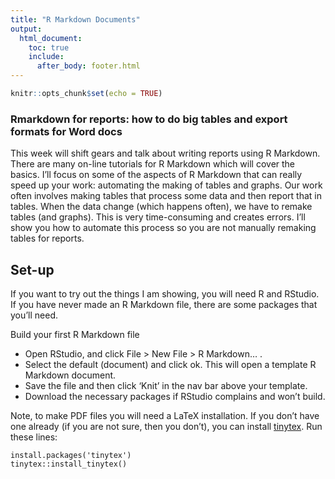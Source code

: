 ```yaml
---
title: "R Markdown Documents"
output:
  html_document:
    toc: true
    include:
      after_body: footer.html
---
```


```r
knitr::opts_chunk$set(echo = TRUE)
```

### Rmarkdown for reports: how to do big tables and export formats for Word docs

This week will shift gears and talk about writing reports using R Markdown. There are many on-line tutorials for R Markdown which will cover the basics. I'll focus on some of the aspects of R Markdown that can really speed up your work: automating the making of tables and graphs. Our work often involves making tables that process some data and then report that in tables. When the data change (which happens often), we have to remake tables (and graphs). This is very time-consuming and creates errors. I'll show you how to automate this process so you are not manually remaking tables for reports.

## Set-up

If you want to try out the things I am showing, you will need R and RStudio. If you have never made an R Markdown file, there are some packages that you'll need. 

Build your first R Markdown file

* Open RStudio, and click File > New File > R Markdown... . 
* Select the default (document) and click ok. This will open a template R Markdown document. 
* Save the file and then click 'Knit' in the nav bar above your template. 
* Download the necessary packages if RStudio complains and won't build.

Note, to make PDF files you will need a LaTeX installation.  If you don't have one already (if you are not sure, then you don't), you can install [tinytex](https://yihui.name/tinytex/).  Run these lines:

```
install.packages('tinytex')
tinytex::install_tinytex()
```

<!--

## Overview

R Markdown is a format that allows you to combine text and R code.  From RStudio you can output your file in many formats: html, PDF, Word, presentations.  We are exploring a small slice of R Markdown.  When you are ready to explore more, go to [the R Markdown Definitive Guide](https://bookdown.org/yihui/rmarkdown/).



## Get the templates

[Fork](https://youtu.be/b6AaTHFIY7U) the repository [Rmarkdown-Tutorial](https://github.com/RVerse-Tutorials/Rmarkdown-Tutorial) or download a zip file of the repository.  To do the latter, you can use the 'download zip file' button on the GitHub repository or you can navigate to your 'RWorkflow' folder in RStudio and click 'More' in the Files panel and select 'Set as working directory'. Then issue these commands.

```
library(RWorkflowsetup)
download.repo("Rmarkdown-Tutorial")
```

## Add your Project to GitHub (optional)

1. Open GitHub Desktop.
2. Click File > Add Local Repository
3. Navigate to the folder `Rmarkdown-Tutorial` and click Add Repository. If your forked the repository, you are done.  
4. If you downloaded, you should see 'Publish Repository' in GitHub Desktop.  Uncheck the 'keep code private box' and then click 'Publish'.  Note, it can take a moment to work.


## Basic Rmd file

Open up `Basic.Rmd`.  

At the top you see

```
---
title: "Basic"
author: "EE Holmes"
date: "9/2/2018"
output: html_document
---
```

This is the `yaml` which gives the instructions about how to process your R Markdown file.  The `yaml` file is sensitive to spaces.  Do not add or subtract spaces.  This `yaml` is very simple, but the `yaml` can be complex for some applications.  We will only be working with simple examples.

After the `yaml` is the content.  To see a summary of R Markdown formating, click 'Help' menu and then 'Markdown Quick Reference'.

## Create output

We can create documents in different formats from this Rmd file.  Click the drop-down menu next to the 'knit' button.

* **HTML** Select 'knit to HTML' to create a web document.
* **Word** Select 'knit to Word' to create a Word document.
* **PDF** Select 'knit to PDF' to create a PDF.

## Getting help

In RStudio, click the 'Help' tab in the top nav bar.  You will see 'Markdown Quick Reference'.  That has basic markdown syntax.  You can also click 'Cheatsheets' and there are two references sheets.   Using Google, you can also find answers to any questions that the RStudio help files doesn't answer.

Tips:

* Markdown is sensitive to leading spaces.  "  ## Topic" will not produce a header while "## Topic" will.  " ```{r}" (note leading space) will not be interpreted as R code.
* Markdown is sensitive to line returns.  If you are tying to make a list, "1. item", then you must have two line returns before the "1. item".

## Start a new Rmarkdown file

Click the File tab, then select New File > R Markdown. This will open a template R Markdown file.  You will be asked for a title and whether to have the output be html, PDF, or Word.

## Put your report online

#### RPubs

After knitting your Rmd file, a Preview will appear.  Click the 'Publish' button in the top right, select 'RPubs'.  This is a free service for publishing output.  Follow the instructions and you'll soon have a link you can share.  [Here](https://youtu.be/GJ36zamYVLg) is a video showing how to do this.

#### GitHub

If you have made your folder a Git repository, you can upload your html file to GitHub and share a link.  We will cover that when we talk about websites on GitHub.

## Other example Rmds

* Figures `Figures.Rmd`
* Tables `Table.Rmd`
* Math `Math.Rmd`
* Table of contents and Code folding  `Extras.Rmd`
* Presentations
  - **ioslidy_presentation.Rmd** Chose File > New > R Markdown > ioslidy presentation to create this presentation template.
  - **xaringan_presentation.Rmd** This is the file that produced a lecture in the forecasting workshop.  You will need to install the xaringan package.
  
```
install.packages("xaringan")
```

-->